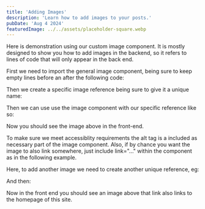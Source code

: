 ```yaml
---
title: 'Adding Images'
description: 'Learn how to add images to your posts.'
pubDate: 'Aug 4 2024'
featuredImage: ../../assets/placeholder-square.webp
---
```


Here is demonstration using our custom image component. It is mostly designed to show you how to add images in the backend, so it refers to lines of code that will only appear in the back end.

First we need to import the general image component, being sure to keep empty lines before an after the following code:


Then we create a specific image reference being sure to give it a unique name:


Then we can use use the image component with our specific reference like so:

<BlogImage path={myFirstImage} alt="Image alt text goes here"/>

Now you should see the image above in the front-end.

To make sure we meet accessiblity requirements the alt tag is a included as necessary part of the image component. Also, if by chance you want the image to also link somewhere, just include link="..." within the component as in the following example.

Here, to add another image we need to create another unique reference, eg:


And then:

<BlogImage path={mySecondImage} alt="Image alt text goes here" link="https://astro-sky.vercel.app/"/>

Now in the front end you should see an image above that link also links to the homepage of this site.
